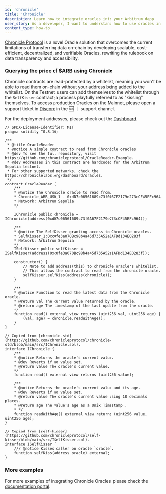 ```yaml
---
id: 'chronicle'
title: 'Chronicle'
description: Learn how to integrate oracles into your Arbitrum dapp
user_story: As a developer, I want to understand how to use oracles in Arbitrum to get off-chain data on-chain.
content_type: how-to
---
```


[Chronicle Protocol](https://chroniclelabs.org/) is a novel Oracle solution that overcomes the current limitations of transferring data on-chain by developing scalable, cost-efficient, decentralized, and verifiable Oracles, rewriting the rulebook on data transparency and accessibility.

### Querying the price of $ARB using Chronicle

Chronicle contracts are read-protected by a whitelist, meaning you won't be able to read them on-chain without your address being added to the whitelist. On the Testnet, users can add themselves to the whitelist through the `SelfKisser` contract; a process playfully referred to as "kissing" themselves. To access production Oracles on the Mainnet, please open a support ticket in [Discord](https://discord.com/invite/CjgvJ9EspJ) in the 🆘 ｜ support channel.

For the deployment addresses, please check out the [Dashboard](https://chroniclelabs.org/dashboard/oracles).

```solidity
// SPDX-License-Identifier: MIT
pragma solidity ^0.8.16;

/**
 * @title OracleReader
 * @notice A simple contract to read from Chronicle oracles
 * @dev To see the full repository, visit https://github.com/chronicleprotocol/OracleReader-Example.
 * @dev Addresses in this contract are hardcoded for the Arbitrum Sepolia testnet.
 * For other supported networks, check the https://chroniclelabs.org/dashboard/oracles.
 */
contract OracleReader {
    /**
    * @notice The Chronicle oracle to read from.
    * Chronicle_ARB_USD_1 - 0xdD7c06561689c73f0A67F2179e273cCF45EFc964
    * Network: Arbitrum Sepolia
    */

    IChronicle public chronicle = IChronicle(address(0xdD7c06561689c73f0A67F2179e273cCF45EFc964));

    /**
    * @notice The SelfKisser granting access to Chronicle oracles.
    * SelfKisser_1:0xc0fe3a070Bc98b4a45d735A52a1AFDd134E0283f
    * Network: Arbitrum Sepolia
    */
    ISelfKisser public selfKisser = ISelfKisser(address(0xc0fe3a070Bc98b4a45d735A52a1AFDd134E0283f));

    constructor() {
        // Note to add address(this) to chronicle oracle's whitelist.
        // This allows the contract to read from the chronicle oracle.
        selfKisser.selfKiss(address(chronicle));
    }

    /**
    * @notice Function to read the latest data from the Chronicle oracle.
    * @return val The current value returned by the oracle.
    * @return age The timestamp of the last update from the oracle.
    */
    function read() external view returns (uint256 val, uint256 age) {
        (val, age) = chronicle.readWithAge();
    }
}

// Copied from [chronicle-std](https://github.com/chronicleprotocol/chronicle-std/blob/main/src/IChronicle.sol).
interface IChronicle {
    /**
    * @notice Returns the oracle's current value.
    * @dev Reverts if no value set.
    * @return value The oracle's current value.
    */
    function read() external view returns (uint256 value);

    /**
    * @notice Returns the oracle's current value and its age.
    * @dev Reverts if no value set.
    * @return value The oracle's current value using 18 decimals places.
    * @return age The value's age as a Unix Timestamp .
    * */
    function readWithAge() external view returns (uint256 value, uint256 age);
}

// Copied from [self-kisser](https://github.com/chronicleprotocol/self-kisser/blob/main/src/ISelfKisser.sol).
interface ISelfKisser {
    /// @notice Kisses caller on oracle `oracle`.
    function selfKiss(address oracle) external;
}
```

### More examples

For more examples of integrating Chronicle Oracles, please check the [documentation portal](https://docs.chroniclelabs.org/).
